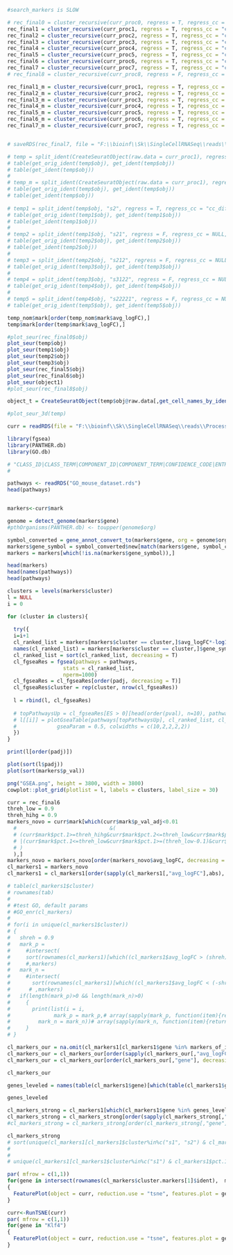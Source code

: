 ```{r}
#search_markers is SLOW

# rec_final0 = cluster_recursive(curr_proc0, regress = T, regress_cc = "cc_diff", do.magic = T, search_markers = T, lvls = 4)
rec_final1 = cluster_recursive(curr_proc1, regress = T, regress_cc = "cc_diff", do.magic = F, search_markers = T, lvls = 4)
rec_final2 = cluster_recursive(curr_proc2, regress = T, regress_cc = "cc_diff", do.magic = F, search_markers = T, lvls = 4)
rec_final3 = cluster_recursive(curr_proc3, regress = T, regress_cc = "cc_diff", do.magic = F, search_markers = T, lvls = 4)
rec_final4 = cluster_recursive(curr_proc4, regress = T, regress_cc = "cc_diff", do.magic = F, search_markers = T, lvls = 4)
rec_final5 = cluster_recursive(curr_proc5, regress = T, regress_cc = "cc_diff", do.magic = F, search_markers = T, lvls = 4)
rec_final6 = cluster_recursive(curr_proc6, regress = T, regress_cc = "cc_diff", do.magic = F, search_markers = T, lvls = 4)
rec_final7 = cluster_recursive(curr_proc7, regress = T, regress_cc = "cc_diff", do.magic = F, search_markers = T, lvls = 4)
# rec_final8 = cluster_recursive(curr_proc8, regress = F, regress_cc = NULL, do.magic = F, search_markers = T, lvls = NULL)

rec_final1_m = cluster_recursive(curr_proc1, regress = T, regress_cc = "cc_diff", do.magic = T, search_markers = T, lvls = 4)
rec_final2_m = cluster_recursive(curr_proc2, regress = T, regress_cc = "cc_diff", do.magic = T, search_markers = T, lvls = 4)
rec_final3_m = cluster_recursive(curr_proc3, regress = T, regress_cc = "cc_diff", do.magic = T, search_markers = T, lvls = 4)
rec_final4_m = cluster_recursive(curr_proc4, regress = T, regress_cc = "cc_diff", do.magic = T, search_markers = T, lvls = 4)
rec_final5_m = cluster_recursive(curr_proc5, regress = T, regress_cc = "cc_diff", do.magic = T, search_markers = T, lvls = 4)
rec_final6_m = cluster_recursive(curr_proc6, regress = T, regress_cc = "cc_diff", do.magic = T, search_markers = T, lvls = 4)
rec_final7_m = cluster_recursive(curr_proc7, regress = T, regress_cc = "cc_diff", do.magic = T, search_markers = T, lvls = 4)


# saveRDS(rec_final7, file = "F:\\bioinf\\Sk\\SingleCellRNASeq\\reads\\Processed_with_markers\\kolodziejczyk.rds")

# temp = split_ident(CreateSeuratObject(raw.data = curr_proc1), regress = T, regress_cc = "cc_diff", do.magic = T, search_markers = T)
# table(get_orig_ident(temp$obj), get_ident(temp$obj))
# table(get_ident(temp$obj))
# 
# temp_m = split_ident(CreateSeuratObject(raw.data = curr_proc1), regress = F, regress_cc = NULL, do.magic = T, search_markers = T)
# table(get_orig_ident(temp$obj), get_ident(temp$obj))
# table(get_ident(temp$obj))
 
# temp1 = split_ident(temp$obj, "s2", regress = T, regress_cc = "cc_diff", do.magic = T, search_markers = F)
# table(get_orig_ident(temp1$obj), get_ident(temp1$obj))
# table(get_ident(temp1$obj))
# 
# temp2 = split_ident(temp1$obj, "s21", regress = F, regress_cc = NULL, do.magic = T, search_markers = F)
# table(get_orig_ident(temp2$obj), get_ident(temp2$obj))
# table(get_ident(temp2$obj))
# 
# temp3 = split_ident(temp2$obj, "s212", regress = F, regress_cc = NULL, do.magic = T, search_markers = F)
# table(get_orig_ident(temp3$obj), get_ident(temp3$obj))
# 
# temp4 = split_ident(temp3$obj, "s3122", regress = F, regress_cc = NULL, do.magic = F, search_markers = F)
# table(get_orig_ident(temp4$obj), get_ident(temp4$obj))
# 
# temp5 = split_ident(temp4$obj, "s22221", regress = F, regress_cc = NULL, do.magic = F, search_markers = F)
# table(get_orig_ident(temp5$obj), get_ident(temp5$obj))

```

```{r}
temp_nom$mark[order(temp_nom$mark$avg_logFC),]
temp$mark[order(temp$mark$avg_logFC),]
```


```{r}
#plot_seur(rec_final0$obj)
plot_seur(temp$obj)
plot_seur(temp1$obj)
plot_seur(temp2$obj)
plot_seur(temp3$obj)
plot_seur(rec_final5$obj)
plot_seur(rec_final6$obj)
plot_seur(object1)
#plot_seur(rec_final8$obj)

object_t = CreateSeuratObject(temp$obj@raw.data[,get_cell_names_by_ident(temp$obj,"s2")])

#plot_seur_3d(temp)
```


```{r}
curr = readRDS(file = "F:\\bioinf\\Sk\\SingleCellRNASeq\\reads\\Processed_with_markers\\kolodziejczyk.rds")

library(fgsea)
library(PANTHER.db)
library(GO.db)

# "CLASS_ID|CLASS_TERM|COMPONENT_ID|COMPONENT_TERM|CONFIDENCE_CODE|ENTREZ|EVIDENCE|EVIDENCE_TYPE|FAMILY_ID|FAMILY_TERM|GOSLIM_ID|GOSLIM_TERM|PATHWAY_ID|PATHWAY_TERM|SPECIES|SUBFAMILY_TERM|UNIPROT"
# 

pathways <- readRDS("GO_mouse_dataset.rds")
head(pathways)


markers<-curr$mark

genome = detect_genome(markers$gene)
#pthOrganisms(PANTHER.db) <- toupper(genome$org)

symbol_converted = gene_annot_convert_to(markers$gene, org = genome$org, annot = genome$annot, new_encoding = "symbol")
markers$gene_symbol = symbol_converted$new[match(markers$gene, symbol_converted$old)]
markers = markers[which(!is.na(markers$gene_symbol)),]

head(markers)
head(names(pathways))
head(pathways)

```

```{r}

clusters = levels(markers$cluster)
l = NULL
i = 0

for (cluster in clusters){
  
  try({
  i=i+1
  cl_ranked_list = markers[markers$cluster == cluster,]$avg_logFC*-log10(markers[markers$cluster == cluster,]$p_val_adj)
  names(cl_ranked_list) = markers[markers$cluster == cluster,]$gene_symbol
  cl_ranked_list = sort(cl_ranked_list, decreasing = T)
  cl_fgseaRes = fgsea(pathways = pathways,
                  stats = cl_ranked_list,
                  nperm=1000)
  cl_fgseaRes = cl_fgseaRes[order(padj, decreasing = T)]
  cl_fgseaRes$cluster = rep(cluster, nrow(cl_fgseaRes))
  
  l = rbind(l, cl_fgseaRes)
  
  # topPathwaysUp = cl_fgseaRes[ES > 0][head(order(pval), n=10), pathway]
  # l[[i]] = plotGseaTable(pathways[topPathwaysUp], cl_ranked_list, cl_fgseaRes,
  #             gseaParam = 0.5, colwidths = c(10,2,2,2,2))
  })
}

print(l[order(padj)])

plot(sort(l$padj))
plot(sort(markers$p_val))


```

```{r}
png("GSEA.png", height = 3800, width = 3800)
cowplot::plot_grid(plotlist = l, labels = clusters, label_size = 30)

```


```{r}
curr = rec_final6
threh_low = 0.9
threh_hihg = 0.9
markers_novo = curr$mark[which(curr$mark$p_val_adj<0.01
  #                              &(
  # (curr$mark$pct.1>=threh_hihg&curr$mark$pct.2<=threh_low&curr$mark$pct.2>=(threh_low-0.1))
  # |(curr$mark$pct.1<=threh_low&curr$mark$pct.1>=(threh_low-0.1)&curr$mark$pct.2>=threh_hihg)
  # )
  ),]
markers_novo = markers_novo[order(markers_novo$avg_logFC, decreasing = T),]
cl_markers1 = markers_novo
cl_markers1 = cl_markers1[order(sapply(cl_markers1[,"avg_logFC"],abs), decreasing = T),]

# table(cl_markers1$cluster)
# rownames(tab)
# 
# #test GO, default params
# #GO_enr(cl_markers)
# 
# for(i in unique(cl_markers1$cluster))
# {
#   shreh = 0.9
#   mark_p =
#     #intersect(
#     sort(rownames(cl_markers1)[which((cl_markers1$avg_logFC > (shreh)) & (cl_markers1$cluster==i))])
#     #,markers)
#   mark_n =
#     #intersect(
#       sort(rownames(cl_markers1)[which((cl_markers1$avg_logFC < (-shreh)) & (cl_markers1$cluster==i))])
#      # ,markers)
#   if(length(mark_p)>0 && length(mark_n)>0)
#     {
#       print(list(i = i,
#              mark_p = mark_p,# array(sapply(mark_p, function(item){return(unlist(strsplit(toString(item),".", fixed = T))[1])})),
#         mark_n = mark_n))# array(sapply(mark_n, function(item){return(unlist(strsplit(toString(item),".", fixed = T))[1])}))))
#     }
# }

cl_markers_our = na.omit(cl_markers1[cl_markers1$gene %in% markers_of_interest,])
cl_markers_our = cl_markers_our[order(sapply(cl_markers_our[,"avg_logFC"],abs), decreasing = T),]
cl_markers_our = cl_markers_our[order(cl_markers_our[,"gene"], decreasing = F),]

cl_markers_our

genes_leveled = names(table(cl_markers1$gene)[which(table(cl_markers1$gene)==2)])

genes_leveled

cl_markers_strong = cl_markers1[which(cl_markers1$gene %in% genes_leveled),]
cl_markers_strong = cl_markers_strong[order(sapply(cl_markers_strong[,"avg_logFC"],abs), decreasing = T),]
#cl_markers_strong = cl_markers_strong[order(cl_markers_strong[,"gene"], decreasing = F),]

cl_markers_strong
# sort(unique(cl_markers1[cl_markers1$cluster%in%c("s1", "s2") & cl_markers1$pct.1>0.9 & cl_markers1$pct.2>0.9,]$gene))
# 
# 
# unique(cl_markers1[cl_markers1$cluster%in%c("s1") & cl_markers1$pct.1==1 & cl_markers1$pct.2==1 & cl_markers1$avg_logFC<0,]$gene)
```



```{r}

par( mfrow = c(1,1))
for(gene in intersect(rownames(cl_markers$cluster.markers[1]$ident),  markers))
{
  FeaturePlot(object = curr, reduction.use = "tsne", features.plot = gene, cols.use = c("red", "green"))
}

```

```{r}
curr<-RunTSNE(curr)
par( mfrow = c(1,1))
for(gene in "Klf4")
{
  FeaturePlot(object = curr, reduction.use = "tsne", features.plot = gene, cols.use = c("red", "green"))
}

```

